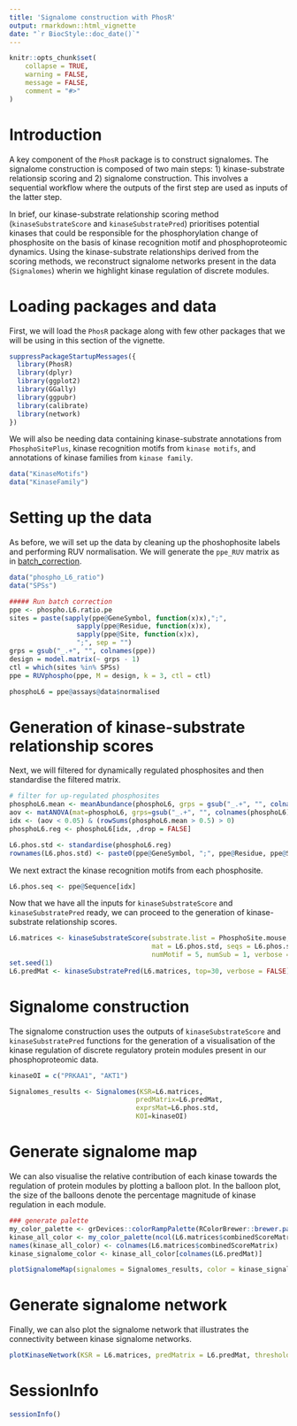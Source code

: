 ```yaml
---
title: 'Signalome construction with PhosR'
output: rmarkdown::html_vignette
date: "`r BiocStyle::doc_date()`"
---
```


```r
knitr::opts_chunk$set(
    collapse = TRUE,
    warning = FALSE,
    message = FALSE,
    comment = "#>"
)
```

# Introduction

A key component of the `PhosR` package is to construct signalomes. The signalome construction is composed of two main steps: 1) kinase-substrate relationsip scoring and 2) signalome construction. This involves a sequential workflow where the outputs of the first step are used as inputs of the latter step. 

In brief, our kinase-substrate relationship scoring method (`kinaseSubstrateScore` and `kinaseSubstratePred`) prioritises potential kinases that could be responsible for the phosphorylation change of phosphosite on the basis of kinase recognition motif and phosphoproteomic dynamics. Using the kinase-substrate relationships derived from the scoring methods, we reconstruct signalome networks present in the data (`Signalomes`) wherin we highlight kinase regulation of discrete modules.

# Loading packages and data

First, we will load the `PhosR` package along with few other packages that we will be using in this section of the vignette.

```r
suppressPackageStartupMessages({
  library(PhosR)
  library(dplyr)
  library(ggplot2)
  library(GGally)
  library(ggpubr)
  library(calibrate)
  library(network)
})
```

We will also be needing data containing kinase-substrate annotations from `PhosphoSitePlus`, kinase recognition motifs from `kinase motifs`, and annotations of kinase families from `kinase family`. 
```r
data("KinaseMotifs")
data("KinaseFamily")
```

# Setting up the data

As before, we will set up the data by cleaning up the phoshophosite labels and performing RUV normalisation. We will generate the `ppe_RUV` matrix as in [batch_correction](../docs/webOnly/batch_correction.html).

```r
data("phospho_L6_ratio")
data("SPSs")

##### Run batch correction
ppe <- phospho.L6.ratio.pe
sites = paste(sapply(ppe@GeneSymbol, function(x)x),";",
                 sapply(ppe@Residue, function(x)x),
                 sapply(ppe@Site, function(x)x),
                 ";", sep = "")
grps = gsub("_.+", "", colnames(ppe))
design = model.matrix(~ grps - 1)
ctl = which(sites %in% SPSs)
ppe = RUVphospho(ppe, M = design, k = 3, ctl = ctl)

phosphoL6 = ppe@assays@data$normalised
```

# Generation of kinase-substrate relationship scores

Next, we will filtered for dynamically regulated phosphosites and then standardise the filtered matrix. 
```r
# filter for up-regulated phosphosites
phosphoL6.mean <- meanAbundance(phosphoL6, grps = gsub("_.+", "", colnames(phosphoL6)))
aov <- matANOVA(mat=phosphoL6, grps=gsub("_.+", "", colnames(phosphoL6)))
idx <- (aov < 0.05) & (rowSums(phosphoL6.mean > 0.5) > 0)
phosphoL6.reg <- phosphoL6[idx, ,drop = FALSE]

L6.phos.std <- standardise(phosphoL6.reg)
rownames(L6.phos.std) <- paste0(ppe@GeneSymbol, ";", ppe@Residue, ppe@Site, ";")[idx]
```

We next extract the kinase recognition motifs from each phosphosite. 
```r
L6.phos.seq <- ppe@Sequence[idx]
```

Now that we have all the inputs for `kinaseSubstrateScore` and `kinaseSubstratePred` ready, we can proceed to the generation of kinase-substrate relationship scores.
```r
L6.matrices <- kinaseSubstrateScore(substrate.list = PhosphoSite.mouse, 
                                    mat = L6.phos.std, seqs = L6.phos.seq, 
                                    numMotif = 5, numSub = 1, verbose = FALSE)
set.seed(1)
L6.predMat <- kinaseSubstratePred(L6.matrices, top=30, verbose = FALSE) 
```

# Signalome construction

The signalome construction uses the outputs of `kinaseSubstrateScore` and `kinaseSubstratePred` functions for the generation of a visualisation of the kinase regulation of discrete regulatory protein modules present in our phosphoproteomic data. 
```r
kinaseOI = c("PRKAA1", "AKT1")

Signalomes_results <- Signalomes(KSR=L6.matrices, 
                                predMatrix=L6.predMat, 
                                exprsMat=L6.phos.std, 
                                KOI=kinaseOI)
```

# Generate signalome map

We can also visualise the relative contribution of each kinase towards the regulation of protein modules by plotting a balloon plot. In the balloon plot, the size of the balloons denote the percentage magnitude of kinase regulation in each module. 
```r
### generate palette
my_color_palette <- grDevices::colorRampPalette(RColorBrewer::brewer.pal(8, "Accent"))
kinase_all_color <- my_color_palette(ncol(L6.matrices$combinedScoreMatrix))
names(kinase_all_color) <- colnames(L6.matrices$combinedScoreMatrix)
kinase_signalome_color <- kinase_all_color[colnames(L6.predMat)]

plotSignalomeMap(signalomes = Signalomes_results, color = kinase_signalome_color)
```

# Generate signalome network

Finally, we can also plot the signalome network that illustrates the connectivity between kinase signalome networks. 
```r
plotKinaseNetwork(KSR = L6.matrices, predMatrix = L6.predMat, threshold = 0.9, color = kinase_all_color)
```

# SessionInfo

```r
sessionInfo()
```

